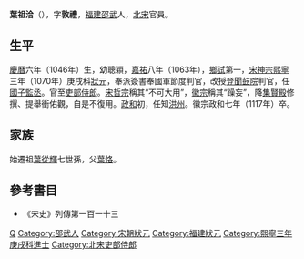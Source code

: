 '''葉祖洽'''（{{bd|1046年||1117年||Y葉}}），字'''敦禮'''，[[福建|福建]][[邵武|邵武]]人，[[北宋|北宋]]官員。

== 生平 ==
[[慶曆|慶曆]]六年（1046年）生，幼聰穎，[[嘉祐|嘉祐]]八年（1063年），[[鄉試|鄉試]]第一，[[宋神宗|宋神宗]][[熙寧|熙寧]]三年（1070年）庚戌科[[狀元|狀元]]，奉派簽書奉國軍節度判官，改授[[登聞鼓院|登聞鼓院]]判官，任[[國子監|國子監]][[監丞|丞]]。官至[[吏部侍郎|吏部侍郎]]。[[宋哲宗|宋哲宗]]稱其“不可大用”，[[宋徽宗|徽宗]]稱其“躁妄”，降[[集賢殿書院|集賢殿]]修撰、提舉衝佑觀，自是不復用。[[政和_(北宋)|政和]]初，任知[[洪州_(隋朝)|洪州]]。徽宗政和七年（1117年）卒。

== 家族 ==
始遷祖[[葉從輝|葉從輝]]七世孫，父[[葉恪|葉恪]]。

== 參考書目 ==
* 《宋史》列傳第一百一十三

{{福建状元}}

{{Authority control}}
{{DEFAULTSORT:Ye}}
[[Category:葉姓|Q]]
[[Category:邵武人|Category:邵武人]]
[[Category:宋朝狀元|Category:宋朝狀元]]
[[Category:福建狀元|Category:福建狀元]]
[[Category:熙寧三年庚戌科進士|Category:熙寧三年庚戌科進士]]
[[Category:北宋吏部侍郎|Category:北宋吏部侍郎]]